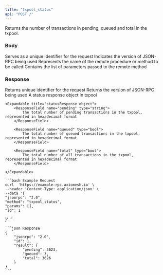 ```yaml
---
title: "txpool_status"
api: "POST /"
---
```


Returns the number of transactions in pending, queued and total in the txpool.

### Body

<ParamField body="id" type="number" placeholder="1">
    Serves as a unique identifier for the request

</ParamField>

<ParamField body="jsonrpc" type="string" placeholder="2.0">
    Indicates the version of JSON-RPC being used
</ParamField>

<ParamField body="method" type="string" placeholder="txpool_status">
    Represents the name of the remote procedure or method to be called
</ParamField>

<ParamField body="params" type="array">
    Contains the list of parameters passed to the remote method
</ParamField>

### Response

<ResponseField name="id" type="number">
    Returns unique identifier for the request
</ResponseField>

<ResponseField name="jsonrpc" type="string">
    Returns the version of JSON-RPC being used
</ResponseField>


<ResponseField name="statusResponse" type="object">
    A status response object in txpool

    <Expandable title="statusResponse object">
        <ResponseField name="pending" type="string">
            the total number of pending transactions in the txpool, represented in hexadecimal format
        </ResponseField>

        <ResponseField name="queued" type="bool">
            The total number of queued transactions in the txpool, represented in hexadecimal format
        </ResponseField>

        <ResponseField name="total" type="bool">
            The total number of all transactions in the txpool, represented in hexadecimal format
        </ResponseField>

    </Expandable>



</ResponseField>


<RequestExample>

    ```bash Example Request
    curl  'https://example-rpc.axiomesh.io' \
    --header 'Content-Type: application/json' \
    --data '{
    "jsonrpc": "2.0",
    "method": "txpool_status",
    "params": [],
    "id": 1
}'
    ```

</RequestExample>

<ResponseExample>

    ```json Response
    {
        "jsonrpc": "2.0",
        "id": 1,
        "result": {
            "pending": 3623,
            "queued": 3,
            "total": 3626
        }
    }
    ```

</ResponseExample>